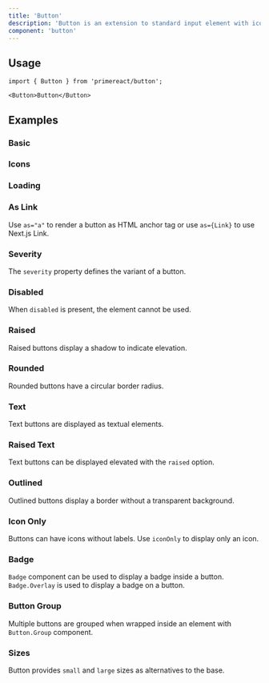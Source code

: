 ```yaml
---
title: 'Button'
description: 'Button is an extension to standard input element with icons and theming.'
component: 'button'
---
```


## Usage

```tsx
import { Button } from 'primereact/button';
```

```tsx
<Button>Button</Button>
```

## Examples

### Basic

<DocComponentViewer name="button:basic-demo" />

### Icons

<DocComponentViewer name="button:icon-demo" />

### Loading

<DocComponentViewer name="button:loading-demo" />

### As Link

Use `as="a"` to render a button as HTML anchor tag or use `as={Link}` to use Next.js Link.

<DocComponentViewer name="button:link-demo" />

### Severity

The `severity` property defines the variant of a button.

<DocComponentViewer name="button:severity-demo" />

### Disabled

When `disabled` is present, the element cannot be used.

<DocComponentViewer name="button:disabled-demo" />

### Raised

Raised buttons display a shadow to indicate elevation.

<DocComponentViewer name="button:raised-demo" />

### Rounded

Rounded buttons have a circular border radius.

<DocComponentViewer name="button:rounded-demo" />

### Text

Text buttons are displayed as textual elements.

<DocComponentViewer name="button:text-demo" />

### Raised Text

Text buttons can be displayed elevated with the `raised` option.

<DocComponentViewer name="button:raised-text-demo" />

### Outlined

Outlined buttons display a border without a transparent background.

<DocComponentViewer name="button:outlined-demo" />

### Icon Only

Buttons can have icons without labels. Use `iconOnly` to display only an icon.

<DocComponentViewer name="button:icon-only-demo" />

### Badge

`Badge` component can be used to display a badge inside a button. `Badge.Overlay` is used to display a badge on a button.

<DocComponentViewer name="button:badge-demo" />

### Button Group

Multiple buttons are grouped when wrapped inside an element with `Button.Group` component.

<DocComponentViewer name="button:group-demo" />

### Sizes

Button provides `small` and `large` sizes as alternatives to the base.

<DocComponentViewer name="button:size-demo" />
